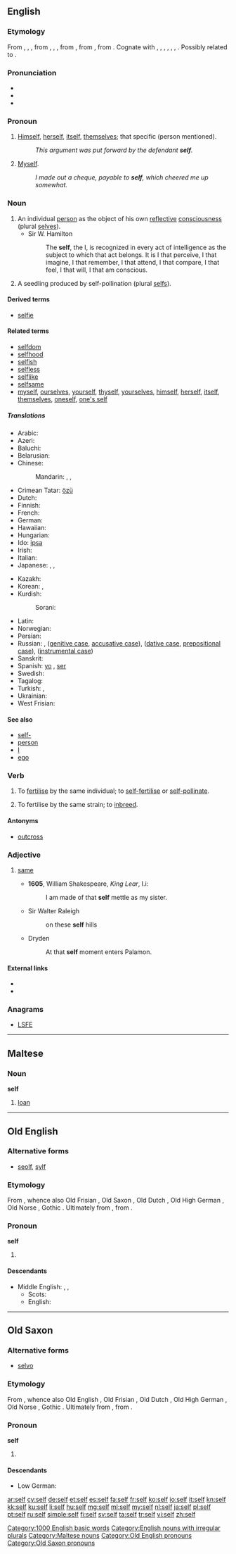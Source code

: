 {{also|self-}}
==English==
{{wikipedia}}

===Etymology===
From {{etyl|enm|en}} {{term|self|lang=enm}}, {{term|silf|lang=enm}}, {{term|sulf|lang=enm}}, from {{etyl|ang|en}} {{term|lang=ang|self}}, {{term|seolf|lang=ang}}, {{term|sylf||same, self, very, own|lang=ang}}, from {{etyl|gem-pro|en}} {{term/t|gem-pro|*selbaz||self}}, from {{etyl|ine-pro|en}} {{term/t|ine-pro|*selbʰ-||one's own}}, from {{etyl|ine-pro|en}} {{term/t|ine-pro|*s(w)e-||separate, apart}}. Cognate with {{etyl|sco|-}} {{term|self||self|lang=sco}}, {{etyl|fy|-}} {{term|self||self|lang=fy}}, {{etyl|nl|-}} {{term|zelf||self|lang=nl}}, {{etyl|nds|-}} {{term|sulv||self|lang=nds}}, {{etyl|de|-}} {{term|selbst||self|lang=de}}, {{etyl|da|-}} {{term|selv||self|lang=da}}, {{etyl|is|-}} {{term|sjálfur||self|lang=is}}. Possibly related to {{etyl|sq|-}} {{term|thelb||core, center, heart|lang=sq}}.

===Pronunciation===
* {{IPA|/sɛlf/}}
* {{audio|en-us-self.ogg|Audio (US)}}
* {{rhymes|ɛlf}}

===Pronoun===
{{en-pron}}

# {{context|obsolete|lang=en}} [[himself|Himself]], [[herself]], [[itself]], [[themselves]]; that specific (person mentioned).
#: ''This argument was put forward by the defendant '''self'''.''
# {{context|commercial|_|or|_|humorous|lang=en}} [[myself|Myself]].
#: ''I made out a cheque, payable to '''self''', which cheered me up somewhat.''

===Noun===
{{en-noun|selves|pl2=selfs}}

# An individual [[person]] as the object of his own [[reflective]] [[consciousness]] (plural [[selves]]).
#* Sir W. Hamilton<!--From Webster 1913-->
#*: The '''self''', the I, is recognized in every act of intelligence as the subject to which that act belongs. It is I that perceive, I that imagine, I that remember, I that attend, I that compare, I that feel, I that will, I that am conscious.
# {{context|botany|lang=en}} A seedling produced by self-pollination (plural [[selfs]]).

====Derived terms====
* [[selfie]] <!-- modern coinage -->

====Related terms====
<!-- not derived in Modern English – derived in earlier forms, hence related -->
* [[selfdom]]
* [[selfhood]]
* [[selfish]]
* [[selfless]]
* [[selflike]]
* [[selfsame]]
* [[myself]], [[ourselves]], [[yourself]], [[thyself]], [[yourselves]], [[himself]], [[herself]], [[itself]], [[themselves]], [[oneself]], [[one's self]]

=====Translations=====
{{trans-top|individual person as the object of his own reflective consciousness}}
* Arabic: {{t+|ar|نفس|tr=nafs|sc=Arab}}
* Azeri: {{t-|az|özü}}
* Baluchi: {{tø|bal|وت|tr=wat}}
* Belarusian: {{t-|be|сам|m|tr=sam|sc=Cyrl}}
* Chinese:
*: Mandarin: {{t+|cmn|自己|tr=zìjǐ|sc=Hani}}, {{qualifier|as a prefix}} {{t+|cmn|自|tr=zì|sc=Hani}}, {{t|cmn|自我|tr=zìwǒ|sc=Hani}}
* Crimean Tatar: [[özü]]
* Dutch: {{t+|nl|zelf|n}}
* Finnish: {{t+|fi|itse}}
* French: {{t+|fr|soi-même|m}}
* German: {{t+|de|Selbst|n}}
* Hawaiian: {{tø|haw|ponoʻī}}
* Hungarian: {{t-|hu|önvaló}}
* Ido: [[ipsa]]
* Irish: {{t-|ga|féin}}
* Italian: {{t+|it|stesso}}
* Japanese: {{t+|ja|自己|tr=[[じこ]], jiko|sc=Jpan}}, {{t+|ja|自身|tr=[[じしん]], jíshin|sc=Jpan}}, {{t+|ja|自我|tr=じが, jiga|sc=Jpan}}
{{trans-mid}}
* Kazakh: {{t|kk|өз|tr=öz|sc=Cyrl}}
* Korean: {{t+|ko|자신|tr=jasin|sc=Kore}}, {{t-|ko|자기자신|tr=jagijasin|sc=Kore}}
* Kurdish:
*: Sorani: {{t+|ku|خۆ|tr=xo|sc=ku-Arab}}
* Latin: {{t+|la|idem}}
* Norwegian: {{t+|no|selv}}
* Persian: {{t+|fa|خود|tr=xod|sc=fa-Arab}}
* Russian: {{t+|ru|сам|m|tr=sam}}, {{t+|ru|себя|tr=sebjá}} ([[genitive case]], [[accusative case]]), {{t+|ru|себе|tr=sebé}} ([[dative case]], [[prepositional case]]), {{t+|ru|собой|tr=sobój}} ([[instrumental case]])
* Sanskrit: {{t-|sa|स्वयं|tr=svayam|sc=Deva}}
* Spanish: [[yo]] {{m}} {{qualifier|psychology}}, [[ser]] {{m}} {{qualifier|psychology}}
* Swedish: {{t+|sv|själv}}
* Tagalog: {{t-|tl|sarili}}
* Turkish: {{t+|tr|kendi}}, {{t+|tr|öz}}
* Ukrainian: {{t-|uk|сам|m|sc=Cyrl}}
* West Frisian: {{t-|fy|sels}}
{{trans-bottom}}

====See also====
* [[self-]]
* [[person]]
* [[I]]
* [[ego]]

===Verb===
{{en-verb}}

# {{context|botany|lang=en}} To [[fertilise]] by the same individual; to [[self-]][[fertilise]] or [[self-pollinate]].
# {{context|botany|lang=en}} To fertilise by the same strain; to [[inbreed]].

====Antonyms====
* [[outcross]]

===Adjective===
{{head|en|adjective|head=self}}

# {{context|obsolete|lang=en}} [[same]]
#* '''1605''', William Shakespeare, ''King Lear'', I.i:
#*: I am made of that '''self''' mettle as my sister.
#* Sir Walter Raleigh
#*: on these '''self''' hills
#* Dryden
#*: At that '''self''' moment enters Palamon.

====External links====
* {{R:Webster 1913}}
* {{R:Century 1911}}

===Anagrams===
* [[LSFE#English|LSFE]]

[[Category:1000 English basic words]]
[[Category:English nouns with irregular plurals]]

----

==Maltese==

===Noun===
'''self'''

# [[loan]]

[[Category:Maltese nouns]]

----

==Old English==

===Alternative forms===
* [[seolf]], [[sylf]]

===Etymology===
From {{etyl|gem-pro|ang}} {{term/t|gem-pro|*selbaz}}, whence also Old Frisian {{term|self|lang=ofs}}, Old Saxon {{term|self|lang=osx}}, Old Dutch {{term|self|lang=odt}}, Old High German {{term|selb|lang=goh}}, Old Norse {{term|sjálfr|lang=non}}, Gothic {{term|𐍃𐌹𐌻𐌱𐌰|tr=silba|lang=got}}. Ultimately from {{etyl|ine-pro|ang}} {{term/t|ine-pro|*selbʰ-||one's own}}, from {{term/t|ine-pro|*s(w)e-||separate, apart}}.


===Pronoun===
'''self'''

# {{l|en|self}}

====Descendants====
* Middle English: {{l|enm|self}}, {{l|enm|silf}}, {{l|enm|sulf}}
** Scots: {{l|sco|self}}
** English: {{l|en|self}}

[[Category:Old English pronouns]]

----

==Old Saxon==

===Alternative forms===
* [[selvo]]

===Etymology===
From {{etyl|gem-pro|osx}} {{term/t|gem-pro|*selbaz}}, whence also Old English {{term|self|lang=ang}}, Old Frisian {{term|self|lang=ofs}}, Old Dutch {{term|self|lang=odt}}, Old High German {{term|selb|lang=goh}}, Old Norse {{term|sjálfr|lang=non}}, Gothic {{term|𐍃𐌹𐌻𐌱𐌰|tr=silba|lang=got}}. Ultimately from {{etyl|ine-pro|osx}} {{term/t|ine-pro|*selbʰ-||one's own}}, from {{term/t|ine-pro|*s(w)e-||separate, apart}}.


===Pronoun===
'''self'''

# {{l|en|self}}

====Descendants====
* Low German: {{l|nds|sulv}}

[[Category:Old Saxon pronouns]]

[[ar:self]]
[[cy:self]]
[[de:self]]
[[et:self]]
[[es:self]]
[[fa:self]]
[[fr:self]]
[[ko:self]]
[[io:self]]
[[it:self]]
[[kn:self]]
[[kk:self]]
[[ku:self]]
[[li:self]]
[[hu:self]]
[[mg:self]]
[[ml:self]]
[[my:self]]
[[nl:self]]
[[ja:self]]
[[pl:self]]
[[pt:self]]
[[ru:self]]
[[simple:self]]
[[fi:self]]
[[sv:self]]
[[ta:self]]
[[tr:self]]
[[vi:self]]
[[zh:self]]